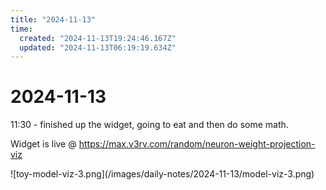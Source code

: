 ```yaml
---
title: "2024-11-13"
time:
  created: "2024-11-13T19:24:46.167Z"
  updated: "2024-11-13T06:19:19.634Z"
---
```


# 2024-11-13

<div className="mt-5 mb-5">
  <SummerDaysGraph day={"2024-11-12"}/>
</div>

11:30 - finished up the widget, going to eat and then do some math.

Widget is live @ https://max.v3rv.com/random/neuron-weight-projection-viz

<div className="flex flex-row w-full h-32 mt-10 mb-[500px]">
  ![toy-model-viz-3.png](/images/daily-notes/2024-11-13/model-viz-3.png)
</div>
